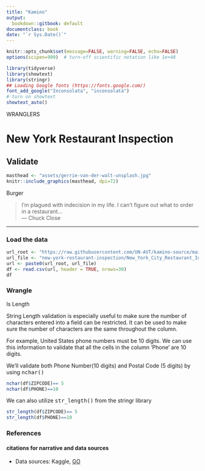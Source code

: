 ```yaml
---
title: "Kamino"
output:
  bookdown::gitbook: default
documentclass: book
date: "`r Sys.Date()`"
---
```


```r

knitr::opts_chunk$set(message=FALSE, warning=FALSE, echo=FALSE)
options(scipen=999)  # turn-off scientific notation like 1e+48

library(tidyverse)
library(showtext)
library(stringr)
## Loading Google fonts (https://fonts.google.com/)
font_add_google("Inconsolata", "inconsolata")
# turn on showtext
showtext_auto()

```

WRANGLERS  

# New York Restaurant Inspection
## Validate

```r

masthead <- "assets/gerrie-van-der-walt-unsplash.jpg"
knitr::include_graphics(masthead, dpi=72)

```

<div class="figure-text">Burger</div>


> I'm plagued with indecision in my life. I can't figure out what to order in a restaurant...\
--- Chuck Close\

***

### Load the data


```r
url_root <- "https://raw.githubusercontent.com/UN-AVT/kamino-source/main/sources/0-shared/data/"
url_file <- "new-york-restaurant-inspection/New_York_City_Restaurant_Inspection.csv"
url <- paste0(url_root, url_file)
df <- read.csv(url, header = TRUE, nrows=30)
df

```

### Wrangle

Is Length

String Length validation is especially useful to make sure the number of characters entered into a field can be restricted. It can be used to make sure the number of characters are the same throughout the column.

For example, United States phone numbers must be 10 digits. We can use this information to validate that all the cells in the column 'Phone' are 10 digits.

We'll validate both Phone Number(10 digits) and Postal Code (5 digits) by using <kbd>nchar()</kbd>


```r

nchar(df$ZIPCODE)== 5
nchar(df$PHONE)==10

```

We can also utilize <kbd>str_length()</kbd> from the stringr library

```r

str_length(df$ZIPCODE)== 5
str_length(df$PHONE)==10

```



### References
#### citations for narrative and data sources

* Data sources: Kaggle, [GO](https://www.kaggle.com/new-york-city/nyc-inspections/version/1){target="_blank"}
